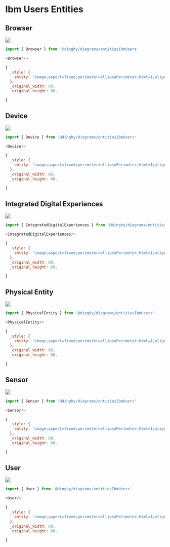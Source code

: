 
# Ibm Users Entities


## Browser

<Tabs>
  <TabItem value="Preview">

![](./browser.png#drawio)

  </TabItem>
  <TabItem value="Usage">
    
```js
import { Browser } from '@dinghy/diagrams/entitiesIbmUsers'

<Browser/>
```

  </TabItem>
  <TabItem value="Definition">
    
```js
{
  _style: {
    entity: 'image;aspect=fixed;perimeter=ellipsePerimeter;html=1;align=center;shadow=0;dashed=0;fontColor=#4277BB;labelBackgroundColor=default;fontSize=12;spacingTop=3;image=img/lib/ibm/users/browser.svg;strokeColor=none;',
  },
  _original_width: 60,
  _original_height: 60,

}
```

  </TabItem>
</Tabs>


## Device

<Tabs>
  <TabItem value="Preview">

![](./device.png#drawio)

  </TabItem>
  <TabItem value="Usage">
    
```js
import { Device } from '@dinghy/diagrams/entitiesIbmUsers'

<Device/>
```

  </TabItem>
  <TabItem value="Definition">
    
```js
{
  _style: {
    entity: 'image;aspect=fixed;perimeter=ellipsePerimeter;html=1;align=center;shadow=0;dashed=0;fontColor=#4277BB;labelBackgroundColor=default;fontSize=12;spacingTop=3;image=img/lib/ibm/users/device.svg;strokeColor=none;',
  },
  _original_width: 60,
  _original_height: 60,

}
```

  </TabItem>
</Tabs>


## Integrated Digital Experiences

<Tabs>
  <TabItem value="Preview">

![](./integrated-digital-experiences.png#drawio)

  </TabItem>
  <TabItem value="Usage">
    
```js
import { IntegratedDigitalExperiences } from '@dinghy/diagrams/entitiesIbmUsers'

<IntegratedDigitalExperiences/>
```

  </TabItem>
  <TabItem value="Definition">
    
```js
{
  _style: {
    entity: 'image;aspect=fixed;perimeter=ellipsePerimeter;html=1;align=center;shadow=0;dashed=0;fontColor=#4277BB;labelBackgroundColor=default;fontSize=12;spacingTop=3;image=img/lib/ibm/users/integrated_digital_experiences.svg;strokeColor=none;',
  },
  _original_width: 60,
  _original_height: 60,

}
```

  </TabItem>
</Tabs>


## Physical Entity

<Tabs>
  <TabItem value="Preview">

![](./physical-entity.png#drawio)

  </TabItem>
  <TabItem value="Usage">
    
```js
import { PhysicalEntity } from '@dinghy/diagrams/entitiesIbmUsers'

<PhysicalEntity/>
```

  </TabItem>
  <TabItem value="Definition">
    
```js
{
  _style: {
    entity: 'image;aspect=fixed;perimeter=ellipsePerimeter;html=1;align=center;shadow=0;dashed=0;fontColor=#4277BB;labelBackgroundColor=default;fontSize=12;spacingTop=3;image=img/lib/ibm/users/physical_entity.svg;strokeColor=none;',
  },
  _original_width: 60,
  _original_height: 60,

}
```

  </TabItem>
</Tabs>


## Sensor

<Tabs>
  <TabItem value="Preview">

![](./sensor.png#drawio)

  </TabItem>
  <TabItem value="Usage">
    
```js
import { Sensor } from '@dinghy/diagrams/entitiesIbmUsers'

<Sensor/>
```

  </TabItem>
  <TabItem value="Definition">
    
```js
{
  _style: {
    entity: 'image;aspect=fixed;perimeter=ellipsePerimeter;html=1;align=center;shadow=0;dashed=0;fontColor=#4277BB;labelBackgroundColor=default;fontSize=12;spacingTop=3;image=img/lib/ibm/users/sensor.svg;strokeColor=none;',
  },
  _original_width: 60,
  _original_height: 60,

}
```

  </TabItem>
</Tabs>


## User

<Tabs>
  <TabItem value="Preview">

![](./user.png#drawio)

  </TabItem>
  <TabItem value="Usage">
    
```js
import { User } from '@dinghy/diagrams/entitiesIbmUsers'

<User/>
```

  </TabItem>
  <TabItem value="Definition">
    
```js
{
  _style: {
    entity: 'image;aspect=fixed;perimeter=ellipsePerimeter;html=1;align=center;shadow=0;dashed=0;fontColor=#4277BB;labelBackgroundColor=default;fontSize=12;spacingTop=3;image=img/lib/ibm/users/user.svg;strokeColor=none;',
  },
  _original_width: 60,
  _original_height: 60,

}
```

  </TabItem>
</Tabs>

